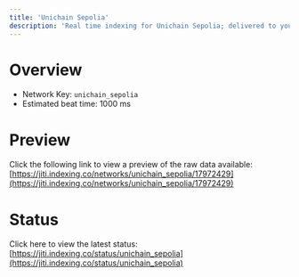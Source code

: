```yaml
---
title: 'Unichain Sepolia'
description: 'Real time indexing for Unichain Sepolia; delivered to you'
---
```


# Overview
- Network Key: `unichain_sepolia`
- Estimated beat time: 1000 ms

# Preview
Click the following link to view a preview of the raw data available: [https://jiti.indexing.co/networks/unichain_sepolia/17972429](https://jiti.indexing.co/networks/unichain_sepolia/17972429)

# Status
Click here to view the latest status: [https://jiti.indexing.co/status/unichain_sepolia](https://jiti.indexing.co/status/unichain_sepolia)
